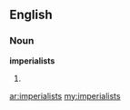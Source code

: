 ==English==

===Noun===
'''imperialists'''

# {{plural of|[[imperialist]]}}

[[ar:imperialists]]
[[my:imperialists]]